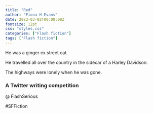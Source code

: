 ```yaml
---
title: "Red"
author: "Fiona H Evans"
date: 2022-03-02T00:00:00Z
fontsize: 12pt
css: "styles.css"
categories: ["Flash fiction"]
tags: ["Flash fiction"]
---
```




He was a ginger ex street cat.

He travelled all over the country in the sidecar of a Harley Davidson.

The highways were lonely when he was gone. 

### A Twitter writing competition
@ FlashSerious

#SFFiction
